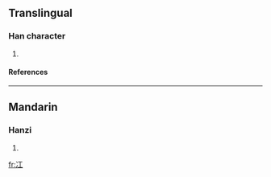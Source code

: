 ==Translingual==
===Han character===
{{Han char|rn=15|rad=冫|as=03|sn=5|four=|canj=戈一一 (IMM)}}
# {{defn|Han}}
====References====
{{Han ref|kx=0131.231|hdz=10295.040|uh=51AE|ud=20910}}
----
==Mandarin==
===Hanzi===
{{cmn-hanzi|pin=[[gāng]] ([[gang1]])|wg=kang<sup>1</sup>}}
# {{defn|Mandarin}}




[[fr:冮]]
